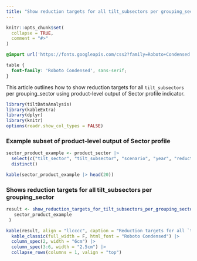 ```yaml
---
title: "Show reduction targets for all tilt_subsectors per grouping_sector"
---
```


```r
knitr::opts_chunk$set(
  collapse = TRUE,
  comment = "#>"
)
```

```css
@import url('https://fonts.googleapis.com/css2?family=Roboto+Condensed:wght@400;700&display=swap');

table {
  font-family: 'Roboto Condensed', sans-serif;
}
```

This article outlines how to show reduction targets for all `tilt_subsectors` per
grouping_sector using product-level output of Sector profile indicator.

```r
library(tiltDataAnalysis)
library(kableExtra)
library(dplyr)
library(knitr)
options(readr.show_col_types = FALSE)
```

### Example subset of product-level output of Sector profile

```r
sector_product_example <- product_sector |>
  select(c("tilt_sector", "tilt_subsector", "scenario", "year", "reduction_targets")) |>
  distinct()

kable(sector_product_example |> head(20))
```

### Shows reduction targets for all tilt_subsectors per grouping_sector

```r
result <- show_reduction_targets_for_tilt_subsectors_per_grouping_sector(
   sector_product_example
 )

kable(result, align = "llcccc", caption = "Reduction targets for all `tilt_subsectors` per grouping_sector", escape = F) |>
  kable_classic(full_width = F, html_font = "Roboto Condensed") |>
  column_spec(2, width = "6cm") |>
  column_spec(3:6, width = "2.5cm") |>
  collapse_rows(columns = 1, valign = "top")
```
